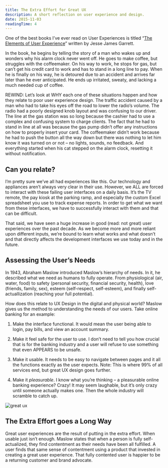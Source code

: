 ```yaml
---
title: The Extra Effort for Great UX
description: A short reflection on user experience and design.
date: 2015-11-03
readingTime: 4
---
```


One of the best books I’ve ever read on User Experiences is titled “<a href="http://www.jjg.net/elements/" target="_blank">The Elements of User Experience</a>” written by Jesse James Garrett.

In the book, he begins by telling the story of a man who wakes up and wonders why his alarm clock never went off. He goes to make coffee, but struggles with the coffeemaker. On his way to work, he stops for gas, but can’t get his credit card to work and has to stand in a long line to pay. When he is finally on his way, he is detoured due to an accident and arrives far later than he ever anticipated. He ends up irritated, sweaty, and lacking a much needed cup of coffee.

REWIND: Let’s look at WHY each one of these situations happen and how they relate to poor user experience design. The traffic accident caused by a man who had to take his eyes off the road to lower the radio’s volume. The radio had a poorly designed knob layout and was confusing to our driver. The line at the gas station was so long because the cashier had to use a complex and confusing system to charge clients. The fact that he had to stand in line at all was because the gas pump didn&#8217;t offer any instructions on how to properly insert your card. The coffeemaker didn’t work because he had to push the button all the way down but there was nothing to let him know it was turned on or not &#8211; no lights, sounds, no feedback. And everything started when his cat stepped on the alarm clock, resetting it without notification.

## Can you relate?

I’m pretty sure we’ve all had experiences like this. Our technology and appliances aren’t always very clear in their use. However, we ALL are forced to interact with these failing user interfaces on a daily basis. It’s the TV remote, the pay kiosk at the parking ramp, and especially the custom Excel spreadsheet you use to track expense reports. In order to get what we want from these interfaces, we have to successfully interact with them and that can be difficult.

That said, we have seen a huge increase in good (read: not great) user experiences over the past decade. As we become more and more reliant upon different inputs, we’re bound to learn what works and what doesn’t and that directly affects the development interfaces we use today and in the future.

## Assessing the User’s Needs

In 1943, Abraham Maslow introduced Maslow’s hierarchy of needs. In it, he described what we need as humans to fully operate. From physiological (air, water, food) to safety (personal security, financial security, health), love (friends, family, sex), esteem (self-respect, self-esteem), and finally self-actuallization (reaching your full potential).

How does this relate to UX Design in the digital and physical world? Maslow gives us the method to understanding the needs of our users. Take online banking for an example:

1. Make the interface functional. It would mean the user being able to login, pay bills, and view an account summary.

2. Make it feel safe for the user to use. I don’t need to tell you how crucial that is for the banking industry and a user will refuse to use something that even APPEARS to be unsafe.

3. Make it usable. It needs to be easy to navigate between pages and it all the functions exactly as the user expects. Note: This is where 99% of all services end, but great UX design goes further.

4. Make it _pleasurable_. I know what you’re thinking &#8211; a pleasurable online banking experience? Crazy! It may seem laughable, but it’s only crazy until someone actually makes one. Then the whole industry will scramble to catch up.

![great ux](maslow.jpg)

## The Extra Effort goes a Long Way

Great user experiences are the result of putting in the extra effort. When usable just isn’t enough. Maslow states that when a person is fully self-actualized, they find contentment as their needs have been all fulfilled. A user finds that same sense of contentment using a product that invested in creating a great user experience. That fully contented user is happier to be a returning customer and brand advocate.